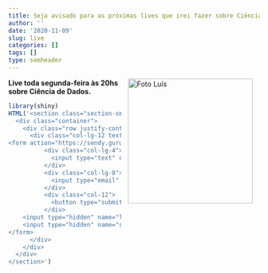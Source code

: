```yaml
---
title: Seja avisado para as próximas lives que irei fazer sobre Ciência de Dados
author: ''
date: '2020-11-09'
slug: live
categories: []
tags: []
type: semheader
---
```

<img src="https://www.luisotavio.pro/images/gallery/6.jpg" height="250" alt="Foto Luís" align="right" style="margin: 0 1em 0 1em" />

**Live toda segunda-feira às 20hs sobre Ciência de Dados.** 

```r
library(shiny)
HTML('<section class="section-sm pb-0">
  <div class="container">
    <div class="row justify-content-center">
      <div class="col-lg-12 text-center">
<form action="https://sendy.gurudocartola.com/subscribe" method="POST" accept-charset="utf-8">
          <div class="col-lg-4">
            <input type="text" class="form-control mb-3" id="name" name="name" placeholder="seu nome">
          </div>
          <div class="col-lg-8">
            <input type="email" class="form-control mb-5" id="email" name="email" placeholder="seu melhor e-mail">
          </div>
          <div class="col-12">
            <button type="submit" class="btn btn-primary">GARANTIR MINHA VAGA NA LIVE</button>
          </div>
	<input type="hidden" name="list" value="olrRbHKe7O1l4892zIw8928W7Q"/>
	<input type="hidden" name="subform" value="yes"/>
</form>
      </div>
    </div>
  </div>
</section>')
```

